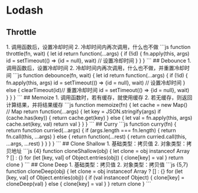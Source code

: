 
# Lodash
## Throttle
<Picture src="/img/coding/lodash/throttle.png" />
1. 调用函数后，设置冷却时间
2. 冷却时间内再次调用，什么也不做
```js
function throttle(fn, wait) {
    let id
    return function(...args) {
        if (!id) {
            fn.apply(this, args)
            id = setTimeout(() => {id = null}, wait) // 设置冷却时间
        }
    }
}
```
## Debounce
<Picture src="/img/coding/lodash/debounce.png" />
1. 调用函数后，设置冷却时间
2. 冷却时间内再次调用，什么也不做，并重置冷却时间
```js
function debounce(fn, wait) {
    let id
    return function(...args) {
        if (!id) {
            fn.apply(this, args)
            id = setTimeout(() => {id = null}, wait) // 设置冷却时间
        } else {
            clearTimeout(id)// 重置冷却时间
            id = setTimeout(() => {id = null}, wait)
        }
    }
}
```
## Memoize
1. 调用函数时，若有缓存，就使用缓存
2. 若无缓存，则返回计算结果，并将结果缓存
```js
function memoize(fn) {
    let cache = new Map() // Map<string, any>
    return function(...args) {
        let key = JSON.stringify(args)
        if (cache.has(key)) {
            return cache.get(key)
        } else {
            let val = fn.apply(this, args)
            cache.set(key, val)
            return val
        }
    }
}
```
## Curry
```js
function curry(fn) {
    return function curried(...args) {
        if (args.length === fn.length) {
            return fn.call(this, ...args)
        } else {
            return function(...rest) {
                return curried.call(this, ...args, ...rest)
            }
        }
    }
}
```
## Clone Shallow
<Picture src="/img/coding/lodash/clone-shallow.png" size={350} />
1. 基础类型：拷贝值
2. 对象类型：拷贝地址
```js {4}
function cloneShallow(obj) {
    let clone = obj instanceof Array ? [] : {}
    for (let [key, val] of Object.entries(obj)) {
        clone[key] = val
    }
    return clone
}
```
## Clone Deep
<Picture src="/img/coding/lodash/clone-deep.png" />
1. 基础类型：拷贝值
2. 对象类型：拷贝值
```js {5,7}
function cloneDeep(obj) {
    let clone = obj instanceof Array ? [] : {}
    for (let [key, val] of Object.entries(obj)) {
        if (val instanceof Object) {
            clone[key] = cloneDeep(val)
        } else {
            clone[key] = val
        }
    }
    return clone
}
```